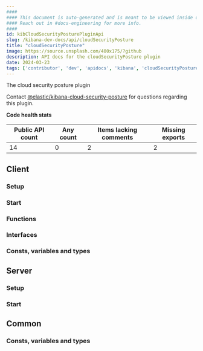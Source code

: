 ```yaml
---
####
#### This document is auto-generated and is meant to be viewed inside our experimental, new docs system.
#### Reach out in #docs-engineering for more info.
####
id: kibCloudSecurityPosturePluginApi
slug: /kibana-dev-docs/api/cloudSecurityPosture
title: "cloudSecurityPosture"
image: https://source.unsplash.com/400x175/?github
description: API docs for the cloudSecurityPosture plugin
date: 2024-03-23
tags: ['contributor', 'dev', 'apidocs', 'kibana', 'cloudSecurityPosture']
---
```


The cloud security posture plugin

Contact [@elastic/kibana-cloud-security-posture](https://github.com/orgs/elastic/teams/kibana-cloud-security-posture) for questions regarding this plugin.

**Code health stats**

| Public API count  | Any count | Items lacking comments | Missing exports |
|-------------------|-----------|------------------------|-----------------|
| 14 | 0 | 2 | 2 |

## Client

### Setup
<DocDefinitionList data={[cloudSecurityPostureObj.client.setup]}/>

### Start
<DocDefinitionList data={[cloudSecurityPostureObj.client.start]}/>

### Functions
<DocDefinitionList data={cloudSecurityPostureObj.client.functions}/>

### Interfaces
<DocDefinitionList data={cloudSecurityPostureObj.client.interfaces}/>

### Consts, variables and types
<DocDefinitionList data={cloudSecurityPostureObj.client.misc}/>

## Server

### Setup
<DocDefinitionList data={[cloudSecurityPostureObj.server.setup]}/>

### Start
<DocDefinitionList data={[cloudSecurityPostureObj.server.start]}/>

## Common

### Consts, variables and types
<DocDefinitionList data={cloudSecurityPostureObj.common.misc}/>

